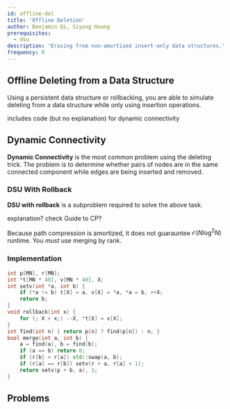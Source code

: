 ```yaml
---
id: offline-del
title: 'Offline Deletion'
author: Benjamin Qi, Siyong Huang
prerequisites:
  - dsu
description: 'Erasing from non-amortized insert-only data structures.'
frequency: 0
---
```


## Offline Deleting from a Data Structure

Using a persistent data structure or rollbacking, you are able to simulate
deleting from a data structure while only using insertion operations.

<Resources>
	<Resource
		source="CP-Algorithms"
		title="Deleting from a data structure in O(T(n) log n)"
		url="https://cp-algorithms.com/data_structures/deleting_in_log_n.html"
		starred
	>
		includes code (but no explanation) for dynamic connectivity
	</Resource>
</Resources>

## Dynamic Connectivity

<Resources>
	<Resource source="GCP" title="15.5.4 - Dynamic Connectivity"/>
</Resources>

**Dynamic Connectivity** is the most common problem using the deleting trick.
The problem is to determine whether pairs of nodes are in the same connected
component while edges are being inserted and removed.

<Problems problems="sam" />

### DSU With Rollback

**DSU with rollback** is a subproblem required to solve the above task.

<Problems problems="rollback" />

<IncompleteSection>
  
explanation? check Guide to CP?

</IncompleteSection>

<Warning title="Watch Out!">

Because path compression is amortized, it does not guarauntee
$\mathcal{O}(N \log^2 N)$ runtime. You _must_ use merging by rank.

</Warning>

### Implementation

<LanguageSection>

<CPPSection>

<!-- verified at https://codeforces.com/contest/1217/submission/62335472 -->

```cpp
int p[MN], r[MN];
int *t[MN * 40], v[MN * 40], X;
int setv(int *a, int b) {
	if (*a != b) t[X] = a, v[X] = *a, *a = b, ++X;
	return b;
}
void rollback(int x) {
	for (; X > x;) --X, *t[X] = v[X];
}
int find(int n) { return p[n] ? find(p[n]) : n; }
bool merge(int a, int b) {
	a = find(a), b = find(b);
	if (a == b) return 0;
	if (r[b] > r[a]) std::swap(a, b);
	if (r[a] == r[b]) setv(r + a, r[a] + 1);
	return setv(p + b, a), 1;
}
```

</CPPSection>

</LanguageSection>

## Problems

<Problems problems="res" />

<!-- ## Dynamic Insertion

mention sqrt

(online Aho-Corasick)

<Problems problems={"ins"} /> -->
